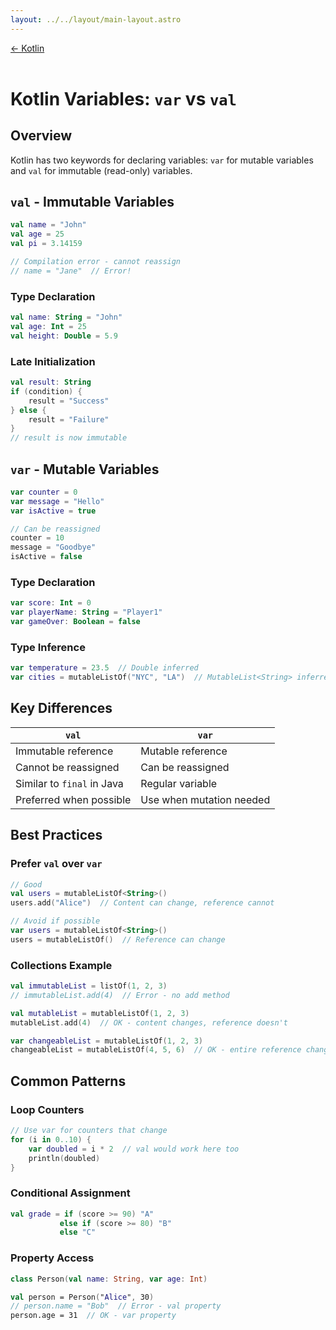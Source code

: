---
layout: ../../layout/main-layout.astro
---
<a href="/kotlin">← Kotlin</a> <br /> <br />

# Kotlin Variables: `var` vs `val`

## Overview
Kotlin has two keywords for declaring variables: `var` for mutable variables and `val` for immutable (read-only) variables.

## `val` - Immutable Variables

```kotlin
val name = "John"
val age = 25
val pi = 3.14159

// Compilation error - cannot reassign
// name = "Jane"  // Error!
```

### Type Declaration
```kotlin
val name: String = "John"
val age: Int = 25
val height: Double = 5.9
```

### Late Initialization
```kotlin
val result: String
if (condition) {
    result = "Success"
} else {
    result = "Failure"
}
// result is now immutable
```

## `var` - Mutable Variables

```kotlin
var counter = 0
var message = "Hello"
var isActive = true

// Can be reassigned
counter = 10
message = "Goodbye"
isActive = false
```

### Type Declaration
```kotlin
var score: Int = 0
var playerName: String = "Player1"
var gameOver: Boolean = false
```

### Type Inference
```kotlin
var temperature = 23.5  // Double inferred
var cities = mutableListOf("NYC", "LA")  // MutableList<String> inferred
```

## Key Differences

| `val` | `var` |
|-------|-------|
| Immutable reference | Mutable reference |
| Cannot be reassigned | Can be reassigned |
| Similar to `final` in Java | Regular variable |
| Preferred when possible | Use when mutation needed |

## Best Practices

### Prefer `val` over `var`
```kotlin
// Good
val users = mutableListOf<String>()
users.add("Alice")  // Content can change, reference cannot

// Avoid if possible
var users = mutableListOf<String>()
users = mutableListOf()  // Reference can change
```

### Collections Example
```kotlin
val immutableList = listOf(1, 2, 3)
// immutableList.add(4)  // Error - no add method

val mutableList = mutableListOf(1, 2, 3)
mutableList.add(4)  // OK - content changes, reference doesn't

var changeableList = mutableListOf(1, 2, 3)
changeableList = mutableListOf(4, 5, 6)  // OK - entire reference changes
```

## Common Patterns

### Loop Counters
```kotlin
// Use var for counters that change
for (i in 0..10) {
    var doubled = i * 2  // val would work here too
    println(doubled)
}
```

### Conditional Assignment
```kotlin
val grade = if (score >= 90) "A"
           else if (score >= 80) "B"
           else "C"
```

### Property Access
```kotlin
class Person(val name: String, var age: Int)

val person = Person("Alice", 30)
// person.name = "Bob"  // Error - val property
person.age = 31  // OK - var property
```